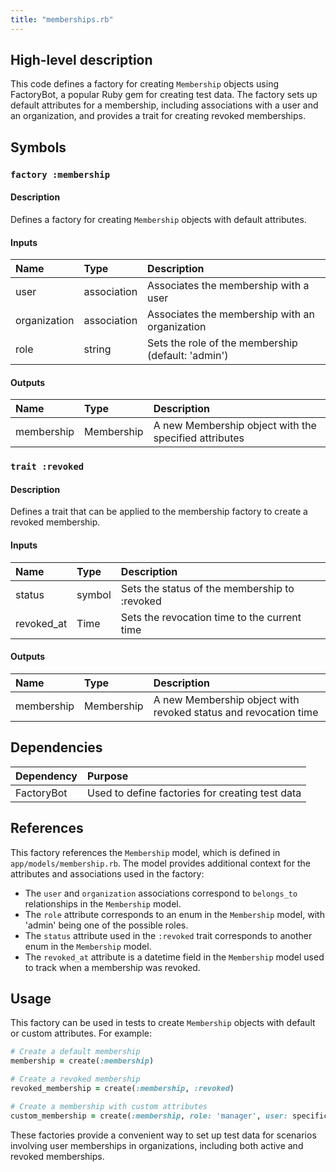 ```yaml
---
title: "memberships.rb"
---
```


## High-level description
This code defines a factory for creating `Membership` objects using FactoryBot, a popular Ruby gem for creating test data. The factory sets up default attributes for a membership, including associations with a user and an organization, and provides a trait for creating revoked memberships.

## Symbols

### `factory :membership`
#### Description
Defines a factory for creating `Membership` objects with default attributes.

#### Inputs
| Name | Type | Description |
|:-----|:-----|:------------|
| user | association | Associates the membership with a user |
| organization | association | Associates the membership with an organization |
| role | string | Sets the role of the membership (default: 'admin') |

#### Outputs
| Name | Type | Description |
|:-----|:-----|:------------|
| membership | Membership | A new Membership object with the specified attributes |

### `trait :revoked`
#### Description
Defines a trait that can be applied to the membership factory to create a revoked membership.

#### Inputs
| Name | Type | Description |
|:-----|:-----|:------------|
| status | symbol | Sets the status of the membership to :revoked |
| revoked_at | Time | Sets the revocation time to the current time |

#### Outputs
| Name | Type | Description |
|:-----|:-----|:------------|
| membership | Membership | A new Membership object with revoked status and revocation time |

## Dependencies
| Dependency | Purpose |
|:-----------|:--------|
| FactoryBot | Used to define factories for creating test data |

## References
This factory references the `Membership` model, which is defined in `app/models/membership.rb`. The model provides additional context for the attributes and associations used in the factory:

- The `user` and `organization` associations correspond to `belongs_to` relationships in the `Membership` model.
- The `role` attribute corresponds to an enum in the `Membership` model, with 'admin' being one of the possible roles.
- The `status` attribute used in the `:revoked` trait corresponds to another enum in the `Membership` model.
- The `revoked_at` attribute is a datetime field in the `Membership` model used to track when a membership was revoked.

## Usage
This factory can be used in tests to create `Membership` objects with default or custom attributes. For example:

```ruby
# Create a default membership
membership = create(:membership)

# Create a revoked membership
revoked_membership = create(:membership, :revoked)

# Create a membership with custom attributes
custom_membership = create(:membership, role: 'manager', user: specific_user, organization: specific_org)
```

These factories provide a convenient way to set up test data for scenarios involving user memberships in organizations, including both active and revoked memberships.